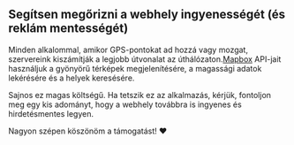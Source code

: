 <script>
</script>

## Segítsen megőrizni a webhely ingyenességét (és reklám mentességét)

Minden alkalommal, amikor GPS-pontokat ad hozzá vagy mozgat, szervereink kiszámítják a legjobb útvonalat az úthálózaton.<a href="https://mapbox.com" target="_blank">Mapbox</a> API-jait használjuk a gyönyörű térképek megjelenítésére, a magassági adatok lekérésére és a helyek keresésére.

Sajnos ez magas költségű.
Ha tetszik ez az alkalmazás, kérjük, fontoljon meg egy kis adományt, hogy a webhely továbbra is ingyenes és hirdetésmentes legyen.

Nagyon szépen köszönöm a támogatást! ❤️
